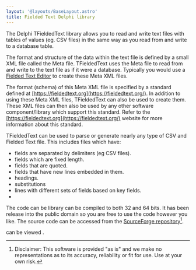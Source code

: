 ```yaml
---
layout: '@layouts/BaseLayout.astro'
title: Fielded Text Delphi library
---
```



The Delphi TFieldedText library allows you to read and write text files with tables of values (eg. CSV files) in the same way as you read from and write to a database table.

The format and structure of the data within the text file is defined by a small XML file called the Meta file.  TFieldedText uses the Meta file to read from and write to the text file as if it were a database.  Typically you would use a [Fielded Text Editor](https://fieldedtext.org/software/#applications) to create these Meta XML files.

The format (schema) of this Meta XML file is specified by a standard defined at [https://fieldedtext.org](https://fieldedtext.org/).  In addition to using these Meta XML files, TFieldedText can also be used to create them.  These XML files can then also be used by any other software component/library which support this standard.  Refer to the [https://fieldedtext.org](https://fieldedtext.org/) website for more information about this standard.

TFieldedText can be used to parse or generate nearly any type of CSV and Fielded Text file.  This includes files which have:

* fields are separated by delimiters (eg CSV files).
* fields which are fixed length.
* fields that are quoted.
* fields that have new lines embedded in them.
* headings.
* substitutions
* lines with different sets of fields based on key fields.
* <Link url={featuresPage.url} text="and more ..." />

The code can be library can be compiled to both 32 and 64 bits.  It has been release into the public domain so you are free to use the code however you like.  The source code can be accessed from the [SourceForge repository](https://sourceforge.net/projects/tfieldedtext/)[^1].

<Link url={examplesPage.url} text="Code Examples" /> can be viewed <Link url={examplesPage.url} text="here" />.

[^1]: Disclaimer: This software is provided "as is" and we make no representations as to its accuracy, reliability or fit for use. Use at your own risk.
